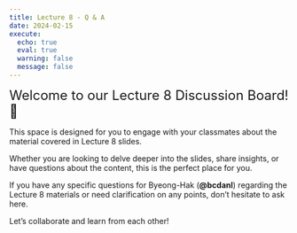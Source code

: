 ```yaml
---
title: Lecture 8 - Q & A
date: 2024-02-15
execute: 
  echo: true
  eval: true
  warning: false
  message: false
---
```


<font size = "5">Welcome to our Lecture 8 Discussion Board! 👋 </font>


This space is designed for you to engage with your classmates about the material covered in Lecture 8 slides.

Whether you are looking to delve deeper into the slides, share insights, or have questions about the content, this is the perfect place for you.

If you have any specific questions for Byeong-Hak (**@bcdanl**) regarding the Lecture 8 materials or need clarification on any points, don't hesitate to ask here. 

Let's collaborate and learn from each other!

